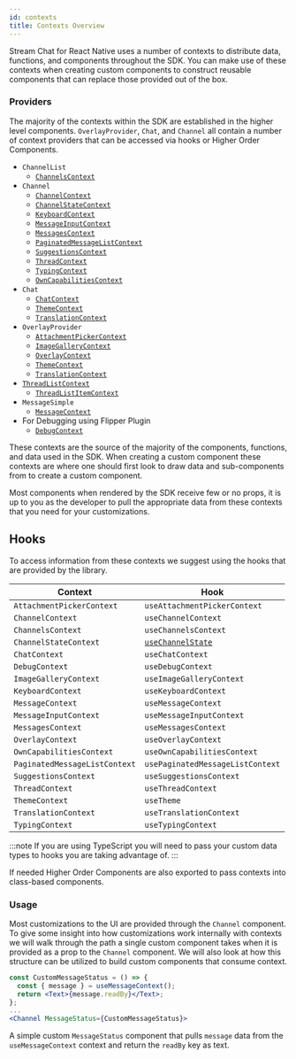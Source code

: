```yaml
---
id: contexts
title: Contexts Overview
---
```


Stream Chat for React Native uses a number of contexts to distribute data, functions, and components throughout the SDK. You can make use of these contexts when creating custom components to construct reusable components that can replace those provided out of the box.

### Providers

The majority of the contexts within the SDK are established in the higher level components. `OverlayProvider`, `Chat`, and `Channel` all contain a number of context providers that can be accessed via hooks or Higher Order Components.

- `ChannelList`
  - [`ChannelsContext`](https://github.com/GetStream/stream-chat-react-native/blob/develop/package/src/contexts/channelsContext/ChannelsContext.tsx)
- `Channel`
  - [`ChannelContext`](https://github.com/GetStream/stream-chat-react-native/blob/develop/package/src/contexts/channelContext/ChannelContext.tsx)
  - [`ChannelStateContext`](https://github.com/GetStream/stream-chat-react-native/blob/develop/package/src/contexts/channelsStateContext/ChannelsStateContext.tsx)
  - [`KeyboardContext`](https://github.com/GetStream/stream-chat-react-native/blob/develop/package/src/contexts/keyboardContext/KeyboardContext.tsx)
  - [`MessageInputContext`](https://github.com/GetStream/stream-chat-react-native/blob/develop/package/src/contexts/messageInputContext/MessageInputContext.tsx)
  - [`MessagesContext`](https://github.com/GetStream/stream-chat-react-native/blob/develop/package/src/contexts/messagesContext/MessagesContext.tsx)
  - [`PaginatedMessageListContext`](https://github.com/GetStream/stream-chat-react-native/blob/develop/package/src/contexts/paginatedMessageListContext/PaginatedMessageListContext.tsx)
  - [`SuggestionsContext`](https://github.com/GetStream/stream-chat-react-native/blob/develop/package/src/contexts/suggestionsContext/SuggestionsContext.tsx)
  - [`ThreadContext`](https://github.com/GetStream/stream-chat-react-native/blob/develop/package/src/contexts/threadContext/ThreadContext.tsx)
  - [`TypingContext`](https://github.com/GetStream/stream-chat-react-native/blob/develop/package/src/contexts/typingContext/TypingContext.tsx)
  - [`OwnCapabilitiesContext`](https://github.com/GetStream/stream-chat-react-native/blob/develop/package/src/contexts/ownCapabilitiesContext/OwnCapabilitiesContext.tsx)
- `Chat`
  - [`ChatContext`](https://github.com/GetStream/stream-chat-react-native/blob/develop/package/src/contexts/chatContext/ChatContext.tsx)
  - [`ThemeContext`](https://github.com/GetStream/stream-chat-react-native/blob/develop/package/src/contexts/themeContext/ThemeContext.tsx)
  - [`TranslationContext`](https://github.com/GetStream/stream-chat-react-native/blob/develop/package/src/contexts/translationContext/TranslationContext.tsx)
- `OverlayProvider`
  - [`AttachmentPickerContext`](https://github.com/GetStream/stream-chat-react-native/blob/develop/package/src/contexts/attachmentPickerContext/AttachmentPickerContext.tsx)
  - [`ImageGalleryContext`](https://github.com/GetStream/stream-chat-react-native/blob/develop/package/src/contexts/imageGalleryContext/ImageGalleryContext.tsx)
  - [`OverlayContext`](https://github.com/GetStream/stream-chat-react-native/blob/develop/package/src/contexts/overlayContext/OverlayContext.tsx)
  - [`ThemeContext`](https://github.com/GetStream/stream-chat-react-native/blob/develop/package/src/contexts/themeContext/ThemeContext.tsx)
  - [`TranslationContext`](https://github.com/GetStream/stream-chat-react-native/blob/develop/package/src/contexts/translationContext/TranslationContext.tsx)
- [`ThreadListContext`](https://github.com/GetStream/stream-chat-react-native/blob/develop/package/src/contexts/threadsContext/ThreadsContext.tsx)
  - [`ThreadListItemContext`](https://github.com/GetStream/stream-chat-react-native/blob/develop/package/src/contexts/threadsContext/ThreadListItemContext.tsx)
- `MessageSimple`
  - [`MessageContext`](https://github.com/GetStream/stream-chat-react-native/blob/develop/package/src/contexts/messageContext/MessageContext.tsx)
- For Debugging using Flipper Plugin
  - [`DebugContext`](https://github.com/GetStream/stream-chat-react-native/blob/develop/package/src/contexts/debugContext/DebugContext.tsx)

These contexts are the source of the majority of the components, functions, and data used in the SDK. When creating a custom component these contexts are where one should first look to draw data and sub-components from to create a custom component.

Most components when rendered by the SDK receive few or no props, it is up to you as the developer to pull the appropriate data from these contexts that you need for your customizations.

## Hooks

To access information from these contexts we suggest using the hooks that are provided by the library.

| Context                       | Hook                                                                                                                                                 |
| ----------------------------- | ---------------------------------------------------------------------------------------------------------------------------------------------------- |
| `AttachmentPickerContext`     | `useAttachmentPickerContext`                                                                                                                         |
| `ChannelContext`              | `useChannelContext`                                                                                                                                  |
| `ChannelsContext`             | `useChannelsContext`                                                                                                                                 |
| `ChannelStateContext`         | [`useChannelState`](https://github.com/GetStream/stream-chat-react-native/blob/develop/package/src/contexts/channelsStateContext/useChannelState.ts) |
| `ChatContext`                 | `useChatContext`                                                                                                                                     |
| `DebugContext`                | `useDebugContext`                                                                                                                                    |
| `ImageGalleryContext`         | `useImageGalleryContext`                                                                                                                             |
| `KeyboardContext`             | `useKeyboardContext`                                                                                                                                 |
| `MessageContext`              | `useMessageContext`                                                                                                                                  |
| `MessageInputContext`         | `useMessageInputContext`                                                                                                                             |
| `MessagesContext`             | `useMessagesContext`                                                                                                                                 |
| `OverlayContext`              | `useOverlayContext`                                                                                                                                  |
| `OwnCapabilitiesContext`      | `useOwnCapabilitiesContext`                                                                                                                          |
| `PaginatedMessageListContext` | `usePaginatedMessageListContext`                                                                                                                     |
| `SuggestionsContext`          | `useSuggestionsContext`                                                                                                                              |
| `ThreadContext`               | `useThreadContext`                                                                                                                                   |
| `ThemeContext`                | `useTheme`                                                                                                                                           |
| `TranslationContext`          | `useTranslationContext`                                                                                                                              |
| `TypingContext`               | `useTypingContext`                                                                                                                                   |

:::note
If you are using TypeScript you will need to pass your custom data types to hooks you are taking advantage of.
:::

If needed Higher Order Components are also exported to pass contexts into class-based components.

### Usage

Most customizations to the UI are provided through the `Channel` component. To give some insight into how customizations work internally with contexts we will walk through the path a single custom component takes when it is provided as a prop to the `Channel` component. We will also look at how this structure can be utilized to build custom components that consume context.

```jsx
const CustomMessageStatus = () => {
  const { message } = useMessageContext();
  return <Text>{message.readBy}</Text>;
};
...
<Channel MessageStatus={CustomMessageStatus}>
```

A simple custom `MessageStatus` component that pulls `message` data from the `useMessageContext` context and return the `readBy` key as text.

